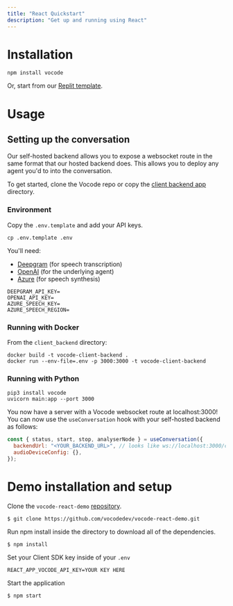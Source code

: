 ```yaml
---
title: "React Quickstart"
description: "Get up and running using React"
---
```


# Installation

`npm install vocode`

Or, start from our [Replit template](https://replit.com/@vocode/Simple-Conversation).

# Usage

## Setting up the conversation

Our self-hosted backend allows you to expose a websocket route in the same format that our hosted backend does. This allows you to deploy any agent you'd to into the conversation.

To get started, clone the Vocode repo or copy the [client backend app](https://github.com/vocodedev/vocode-python/tree/main/apps/client_backend) directory.

### Environment

Copy the `.env.template` and add your API keys.

```
cp .env.template .env
```

You'll need:

- [Deepgram](https://deepgram.com) (for speech transcription)
- [OpenAI](https://platform.openai.com) (for the underlying agent)
- [Azure](https://azure.microsoft.com/en-us/products/cognitive-services/text-to-speech/) (for speech synthesis)

```
DEEPGRAM_API_KEY=
OPENAI_API_KEY=
AZURE_SPEECH_KEY=
AZURE_SPEECH_REGION=
```

### Running with Docker

From the `client_backend` directory:

```
docker build -t vocode-client-backend .
docker run --env-file=.env -p 3000:3000 -t vocode-client-backend
```

### Running with Python

```
pip3 install vocode
uvicorn main:app --port 3000
```

You now have a server with a Vocode websocket route at localhost:3000! You can now use the `useConversation` hook with your self-hosted backend as follows:

```javascript
const { status, start, stop, analyserNode } = useConversation({
  backendUrl: "<YOUR_BACKEND_URL>", // looks like ws://localhost:3000/conversation or wss://asdf1234.ngrok.app/conversation if using ngrok
  audioDeviceConfig: {},
});
```

# Demo installation and setup

Clone the `vocode-react-demo` [repository](https://github.com/vocodedev/vocode-react-demo).

```
$ git clone https://github.com/vocodedev/vocode-react-demo.git
```

Run npm install inside the directory to download all of the dependencies.

```
$ npm install
```

Set your Client SDK key inside of your `.env`

```
REACT_APP_VOCODE_API_KEY=YOUR KEY HERE
```

Start the application

```
$ npm start
```
